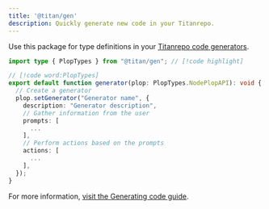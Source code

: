 ```yaml
---
title: '@titan/gen'
description: Quickly generate new code in your Titanrepo.
---
```


Use this package for type definitions in your [Titanrepo code generators](/repo/docs/reference/generate).

```ts title="./titan/generators/my-generator.ts"
import type { PlopTypes } from "@titan/gen"; // [!code highlight]

// [!code word:PlopTypes]
export default function generator(plop: PlopTypes.NodePlopAPI): void {
  // Create a generator
  plop.setGenerator("Generator name", {
    description: "Generator description",
    // Gather information from the user
    prompts: [
      ...
    ],
    // Perform actions based on the prompts
    actions: [
      ...
    ],
  });
}
```

For more information, [visit the Generating code guide](/repo/docs/guides/generating-code).
